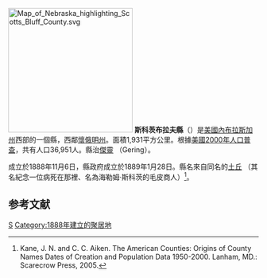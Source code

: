 {{noteTA
|T=zh-hans:斯科茨布拉夫县;zh-hk:斯科茨布拉夫縣;zh-tw:斯科茨布拉夫郡;
}}
[[File:Map_of_Nebraska_highlighting_Scotts_Bluff_County.svg|250px]]
'''斯科茨布拉夫縣'''（{{lang-en|Scotts Bluff County}}）是[[美國|美國]][[內布拉斯加州|內布拉斯加州]]西部的一個縣，西鄰[[懷俄明州|懷俄明州]]。面積1,931平方公里。根據[[美國2000年人口普查|美國2000年人口普查]]，共有人口36,951人。縣治[[傑靈_(內布拉斯加州)|傑靈]] （Gering）。

成立於1888年11月6日，縣政府成立於1889年1月28日。縣名來自同名的[[斯科茨布拉夫國家紀念物|土丘]] （其名紀念一位病死在那裡、名為海勒姆·斯科茨的毛皮商人）<ref>Kane, J. N. and C. C. Aiken. The American Counties: Origins of County Names Dates of Creation and Population Data 1950-2000. Lanham, MD.: Scarecrow Press, 2005.</ref>。

==参考文献==
<div class="references-small">
<references />
</div>

{{內布拉斯加州}}

[[Category:内布拉斯加州行政区划|S]]
[[Category:1888年建立的聚居地|Category:1888年建立的聚居地]]